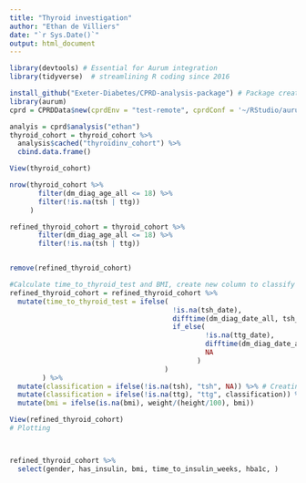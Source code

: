 ```yaml
---
title: "Thyroid investigation"
author: "Ethan de Villiers"
date: "`r Sys.Date()`"
output: html_document
---
```


``` r

library(devtools) # Essential for Aurum integration
library(tidyverse)  # streamlining R coding since 2016

install_github("Exeter-Diabetes/CPRD-analysis-package") # Package created by Exeter University to work with CPRD data
library(aurum)
cprd = CPRDData$new(cprdEnv = "test-remote", cprdConf = '~/RStudio/aurum.yaml')
```

``` r
analyis = cprd$analysis("ethan")
thyroid_cohort = thyroid_cohort %>%
  analysis$cached("thyroidinv_cohort") %>%
  cbind.data.frame()

View(thyroid_cohort)

nrow(thyroid_cohort %>%
       filter(dm_diag_age_all <= 18) %>%
       filter(!is.na(tsh | ttg))
     )

refined_thyroid_cohort = thyroid_cohort %>%
       filter(dm_diag_age_all <= 18) %>%
       filter(!is.na(tsh | ttg))


remove(refined_thyroid_cohort)
```


``` r
#Calculate time_to_thyroid_test and BMI, create new column to classify them by
refined_thyroid_cohort = refined_thyroid_cohort %>%
  mutate(time_to_thyroid_test = ifelse(
                                        !is.na(tsh_date),
                                        difftime(dm_diag_date_all, tsh_date, units="weeks"),
                                        if_else(
                                                !is.na(ttg_date),
                                                difftime(dm_diag_date_all, ttg_date, units="weeks"),
                                                NA
                                              )
                                      )
        ) %>%
  mutate(classification = ifelse(!is.na(tsh), "tsh", NA)) %>% # Creating classifications = graphing
  mutate(classification = ifelse(!is.na(ttg), "ttg", classification)) %>% # Creating classifications 
  mutate(bmi = ifelse(is.na(bmi), weight/(height/100), bmi))

View(refined_thyroid_cohort)
# Plotting 



refined_thyroid_cohort %>%
  select(gender, has_insulin, bmi, time_to_insulin_weeks, hba1c, )

```
